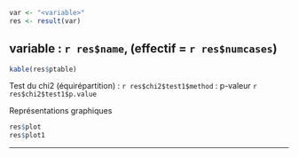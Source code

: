 
```r
var <- "<variable>"
res <- result(var)
```

variable : `r res$name`, (effectif = `r res$numcases`)
------------------------------------------------------

```r
kable(res$ptable)
```

Test du chi2 (équirépartition) : `r res$chi2$test1$method` : p-valeur `r res$chi2$test1$p.value`

Représentations graphiques

```r
res$plot
res$plot1
```
--------------------------------------------------------
